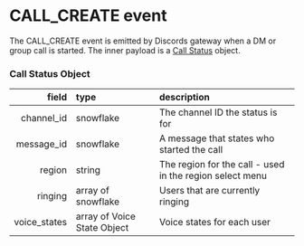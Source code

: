 # CALL_CREATE event
The CALL_CREATE event is emitted by Discords gateway when a DM or group
call is started. The inner payload is a [Call Status](#call-status-object)
object.

### Call Status Object
| field | type | description |
| --: | :-- | :-- |
| channel_id | snowflake | The channel ID the status is for |
| message_id | snowflake | A message that states who started the call |
| region | string | The region for the call - used in the region select menu |
| ringing | array of snowflake | Users that are currently ringing |
| voice_states | array of Voice State Object | Voice states for each user |